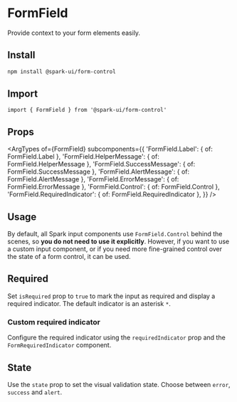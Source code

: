 


<Meta of={stories} />

# FormField

Provide context to your form elements easily.

## Install

```sh
npm install @spark-ui/form-control
```

## Import

```tsx
import { FormField } from '@spark-ui/form-control'
```

## Props

<ArgTypes
  of={FormField}
  subcomponents={{
    'FormField.Label': { of: FormField.Label },
    'FormField.HelperMessage': { of: FormField.HelperMessage },
    'FormField.SuccessMessage': { of: FormField.SuccessMessage },
    'FormField.AlertMessage': { of: FormField.AlertMessage },
    'FormField.ErrorMessage': { of: FormField.ErrorMessage },
    'FormField.Control': { of: FormField.Control },
    'FormField.RequiredIndicator': { of: FormField.RequiredIndicator },
  }}
/>

## Usage

By default, all Spark input components use `FormField.Control` behind the scenes, so **you do not need to use it explicitly**. However, if you want to use a custom input component, or if you need more fine-grained control over the state of a form control, it can be used.

<Canvas of={stories.Default} />

## Required

Set `isRequired` prop to `true` to mark the input as required and display a required indicator. The default indicator is an asterisk `*`.

<Canvas of={stories.Required} />

### Custom required indicator

Configure the required indicator using the `requiredIndicator` prop and the `FormRequiredIndicator` component.

<Canvas of={stories.CustomRequired} />

## State

Use the `state` prop to set the visual validation state. Choose between `error`, `success` and `alert`.

<Canvas of={stories.State} />
